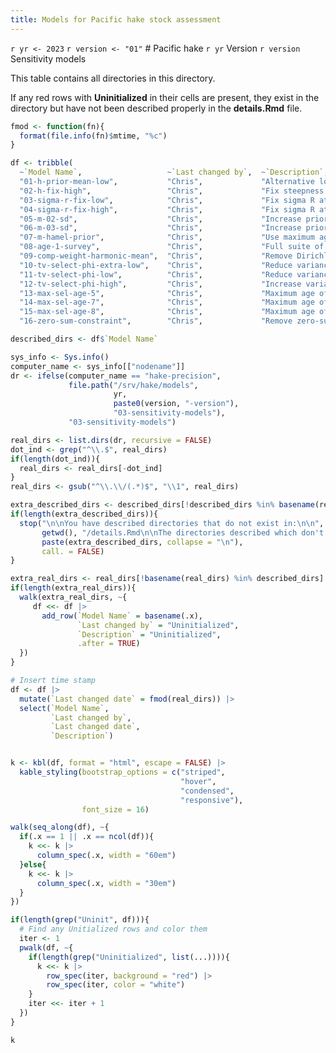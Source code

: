 ```yaml
---
title: Models for Pacific hake stock assessment
---
```


`r yr <- 2023`
`r version <- "01"`
# Pacific hake `r yr` Version `r version` Sensitivity models

This table contains all directories in this directory.

If any red rows with **Uninitialized** in their cells are present, they exist in the directory but have not been described properly in the **details.Rmd** file.

```r
fmod <- function(fn){
  format(file.info(fn)$mtime, "%c")
}

df <- tribble(
  ~`Model Name`,                   ~`Last changed by`,  ~`Description`,
  "01-h-prior-mean-low",           "Chris",             "Alternative lower value for the mean of the prior distribution for steepness",
  "02-h-fix-high",                 "Chris",             "Fix steepness at 1.0",
  "03-sigma-r-fix-low",            "Chris",             "Fix sigma R at 1.0",
  "04-sigma-r-fix-high",           "Chris",             "Fix sigma R at 1.6",
  "05-m-02-sd",                    "Chris",             "Increase prior SD on M to 0.2",
  "06-m-03-sd",                    "Chris",             "Increase prior SD on M to 0.3",
  "07-m-hamel-prior",              "Chris",             "Use maximum age of 25; mean = -1.532; SD = 0.438. Not included in document in 2020 or 2021",
  "08-age-1-survey",               "Chris",             "Full suite of forecasts, catch levels, and retrospectives as this was used to create an appendix summary. Use SE for age-1 index of 0.5 for all points",
  "09-comp-weight-harmonic-mean",  "Chris",             "Remove Dirichlet - use harmonic mean approach instead to weight comps",
  "10-tv-select-phi-extra-low",    "Chris",             "Reduce variance associated with t.v. selectivity",
  "11-tv-select-phi-low",          "Chris",             "Reduce variance associated with t.v. selectivity",
  "12-tv-select-phi-high",         "Chris",             "Increase variance associated with t.v. selectivity",
  "13-max-sel-age-5",              "Chris",             "Maximum age of fishery selectivity is 5 (not 6)",
  "14-max-sel-age-7",              "Chris",             "Maximum age of fishery selectivity is 7 (not 6)",
  "15-max-sel-age-8",              "Chris",             "Maximum age of fishery selectivity is 8 (not 6)",
  "16-zero-sum-constraint",        "Chris",             "Remove zero-sum constraint for recruitment deviations parameters")

described_dirs <- df$`Model Name`

sys_info <- Sys.info()
computer_name <- sys_info[["nodename"]]
dr <- ifelse(computer_name == "hake-precision",
             file.path("/srv/hake/models",
                       yr,
                       paste0(version, "-version"),
                       "03-sensitivity-models"),
             "03-sensitivity-models")

real_dirs <- list.dirs(dr, recursive = FALSE)
dot_ind <- grep("^\\.$", real_dirs)
if(length(dot_ind)){
  real_dirs <- real_dirs[-dot_ind]
}  
real_dirs <- gsub("^\\.\\/(.*)$", "\\1", real_dirs)

extra_described_dirs <- described_dirs[!described_dirs %in% basename(real_dirs)]
if(length(extra_described_dirs)){
  stop("\n\nYou have described directories that do not exist in:\n\n",
       getwd(), "/details.Rmd\n\nThe directories described which don't exist are:\n\n",
       paste(extra_described_dirs, collapse = "\n"),
       call. = FALSE)
}

extra_real_dirs <- real_dirs[!basename(real_dirs) %in% described_dirs]
if(length(extra_real_dirs)){
  walk(extra_real_dirs, ~{
     df <<- df |>
       add_row(`Model Name` = basename(.x),
               `Last changed by` = "Uninitialized",
               `Description` = "Uninitialized",
               .after = TRUE)
  })
}

# Insert time stamp
df <- df |> 
  mutate(`Last changed date` = fmod(real_dirs)) |> 
  select(`Model Name`,
         `Last changed by`,
         `Last changed date`,
         `Description`)


k <- kbl(df, format = "html", escape = FALSE) |>
  kable_styling(bootstrap_options = c("striped",
                                      "hover",
                                      "condensed",
                                      "responsive"),
                font_size = 16)

walk(seq_along(df), ~{
  if(.x == 1 || .x == ncol(df)){
    k <<- k |>
      column_spec(.x, width = "60em")
  }else{
    k <<- k |>
      column_spec(.x, width = "30em")
  }
})

if(length(grep("Uninit", df))){
  # Find any Unitialized rows and color them
  iter <- 1
  pwalk(df, ~{
    if(length(grep("Uninitialized", list(...)))){
      k <<- k |>
        row_spec(iter, background = "red") |>
        row_spec(iter, color = "white")
    }
    iter <<- iter + 1
  })
}

k
```
